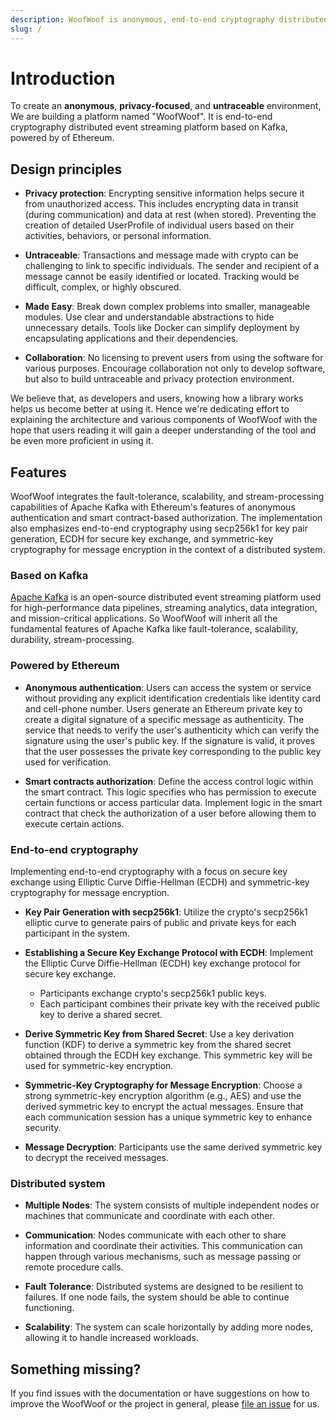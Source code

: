 ```yaml
---
description: WoofWoof is anonymous, end-to-end cryptography distributed event streaming platform.
slug: /
---
```


# Introduction
To create an **anonymous**, **privacy-focused**, and **untraceable** environment, We are building a platform named "WoofWoof". It is end-to-end cryptography distributed event streaming platform based on Kafka, powered by of Ethereum.

## Design principles

- **Privacy protection**: Encrypting sensitive information helps secure it from unauthorized access. This includes encrypting data in transit (during communication) and data at rest (when stored). Preventing the creation of detailed UserProfile of individual users based on their activities, behaviors, or personal information.

- **Untraceable**: Transactions and message made with crypto can be challenging to link to specific individuals. The sender and recipient of a message cannot be easily identified or located. Tracking would be difficult, complex, or highly obscured. 

- **Made Easy**: Break down complex problems into smaller, manageable modules. Use clear and understandable abstractions to hide unnecessary details. Tools like Docker can simplify deployment by encapsulating applications and their dependencies. 

- **Collaboration**: No licensing to prevent users from using the software for various purposes. Encourage collaboration not only to develop software, but also to build untraceable and privacy protection environment.

We believe that, as developers and users, knowing how a library works helps us become better at using it. Hence we're dedicating effort to explaining the architecture and various components of WoofWoof with the hope that users reading it will gain a deeper understanding of the tool and be even more proficient in using it.

## Features

WoofWoof integrates the fault-tolerance, scalability, and stream-processing capabilities of Apache Kafka with Ethereum's features of anonymous authentication and smart contract-based authorization. The implementation also emphasizes end-to-end cryptography using secp256k1 for key pair generation, ECDH for secure key exchange, and symmetric-key cryptography for message encryption in the context of a distributed system.


### Based on Kafka

[Apache Kafka](https://kafka.apache.org/) is an open-source distributed event streaming platform used for high-performance data pipelines, streaming analytics, data integration, and mission-critical applications. So WoofWoof will inherit  all the fundamental features of Apache Kafka like fault-tolerance, scalability, durability, stream-processing.

### Powered by Ethereum

- **Anonymous authentication**: Users can access the system or service without providing any explicit identification credentials like identity card and cell-phone number. Users generate an Ethereum private key to create a digital signature of a specific message as authenticity. The service that needs to verify the user's authenticity which can verify the signature using the user's public key. If the signature is valid, it proves that the user possesses the private key corresponding to the public key used for verification.

- **Smart contracts authorization**: Define the access control logic within the smart contract. This logic specifies who has permission to execute certain functions or access particular data. Implement logic in the smart contract that check the authorization of a user before allowing them to execute certain actions. 

### End-to-end cryptography

Implementing end-to-end cryptography with a focus on secure key exchange using Elliptic Curve Diffie-Hellman (ECDH) and symmetric-key cryptography for message encryption.

- **Key Pair Generation with secp256k1**: Utilize the crypto's secp256k1 elliptic curve to generate pairs of public and private keys for each participant in the system.

- **Establishing a Secure Key Exchange Protocol with ECDH**: Implement the Elliptic Curve Diffie-Hellman (ECDH) key exchange protocol for secure key exchange. 
  - Participants exchange crypto's secp256k1 public keys.
  - Each participant combines their private key with the received public key to derive a shared secret.

- **Derive Symmetric Key from Shared Secret**: Use a key derivation function (KDF) to derive a symmetric key from the shared secret obtained through the ECDH key exchange. This symmetric key will be used for symmetric-key encryption.

- **Symmetric-Key Cryptography for Message Encryption**: Choose a strong symmetric-key encryption algorithm (e.g., AES) and use the derived symmetric key to encrypt the actual messages. Ensure that each communication session has a unique symmetric key to enhance security.

- **Message Decryption**: Participants use the same derived symmetric key to decrypt the received messages.


### Distributed system 


- **Multiple Nodes**: The system consists of multiple independent nodes or machines that communicate and coordinate with each other.

- **Communication**: Nodes communicate with each other to share information and coordinate their activities. This communication can happen through various mechanisms, such as message passing or remote procedure calls.

- **Fault Tolerance**: Distributed systems are designed to be resilient to failures. If one node fails, the system should be able to continue functioning.

- **Scalability**: The system can scale horizontally by adding more nodes, allowing it to handle increased workloads.

## Something missing?

If you find issues with the documentation or have suggestions on how to improve the WoofWoof or the project in general, please [file an issue](https://github.com/woofwoof/docusaurus) for us.


